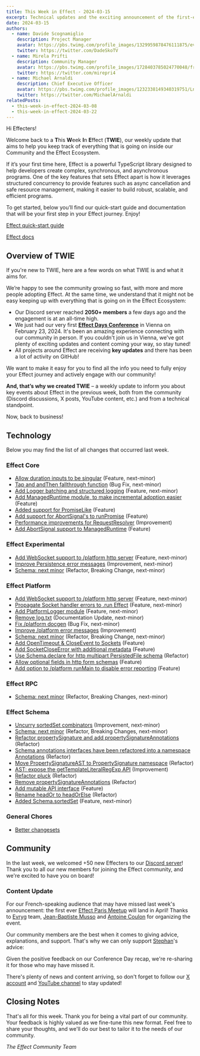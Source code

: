 ```yaml
---
title: This Week in Effect - 2024-03-15
excerpt: Technical updates and the exciting announcement of the first-ever Effect Paris meetup in April!
date: 2024-03-15
authors:
  - name: Davide Scognamiglio
    description: Project Manager
    avatar: https://pbs.twimg.com/profile_images/1329959878476111875/evHG8VX6_400x400.jpg
    twitter: https://twitter.com/DadeSkoTV
  - name: Mirela Prifti
    description: Community Manager
    avatar: https://pbs.twimg.com/profile_images/1728403785024770048/frKphayT_400x400.jpg
    twitter: https://twitter.com/mirepri4
  - name: Michael Arnaldi
    description: Chief Executive Officer
    avatar: https://pbs.twimg.com/profile_images/1232338149340319751/Ln9nNWyk_400x400.jpg
    twitter: https://twitter.com/MichaelArnaldi
relatedPosts:
  - this-week-in-effect-2024-03-08
  - this-week-in-effect-2024-03-22
---
```


Hi Effecters! 

Welcome back to a **T**his **W**eek **I**n **E**ffect (**TWIE**), our weekly update that aims to help you keep track of everything that is going on inside our Community and the Effect Ecosystem.

If it’s your first time here, Effect is a powerful TypeScript library designed to help developers create complex, synchronous, and asynchronous programs. One of the key features that sets Effect apart is how it leverages structured concurrency to provide features such as async cancellation and safe resource management, making it easier to build robust, scalable, and efficient programs.

To get started, below you’ll find our quick-start guide and documentation that will be your first step in your Effect journey. Enjoy!

[Effect quick-start guide](/docs/quickstart)

[Effect docs](/docs/introduction)

## Overview of TWIE

If you're new to TWIE, here are a few words on what TWIE is and what it aims for.

We’re happy to see the community growing so fast, with more and more people adopting Effect. At the same time, we understand that it might not be easy keeping up with everything that is going on in the Effect Ecosystem:

- Our Discord server reached **2050+ members** a few days ago and the engagement is at an all-time high.
- We just had our very first **[Effect Days Conference](/events/effect-days)** in Vienna on February 23, 2024. It's been an amazing experience connecting with our community in person. If you couldn't join us in Vienna, we've got plenty of exciting updates and content coming your way, so stay tuned!
- All projects around Effect are receiving **key updates** and there has been a lot of activity on GitHub!

We want to make it easy for you to find all the info you need to fully enjoy your Effect journey and actively engage with our community!

**And, that’s why we created TWIE** – a weekly update to inform you about key events about Effect in the previous week, both from the community (Discord discussions, X posts, YouTube content, etc.) and from a technical standpoint.

Now, back to business!

## Technology

Below you may find the list of all changes that occurred last week.

### Effect Core
+ [Allow duration inputs to be singular](https://github.com/Effect-TS/effect/pull/2263) (Feature, next-minor)
+ [Tap and andThen fallthrough function](https://github.com/Effect-TS/effect/pull/2264) (Bug Fix, next-minor)
+ [Add Logger batching and structured logging](https://github.com/Effect-TS/effect/pull/2270) (Feature, next-minor)
+ [Add ManagedRuntime module, to make incremental adoption easier](https://github.com/Effect-TS/effect/pull/2211) (Feature)
+ [Added support for PromiseLike](https://github.com/Effect-TS/effect/pull/2280) (Feature)
+ [Add support for AbortSignal's to runPromise](https://github.com/Effect-TS/effect/pull/2285) (Feature)
+ [Performance improvements for RequestResolver](https://github.com/Effect-TS/effect/pull/2288) (Improvement)
+ [Add AbortSignal support to ManagedRuntime](https://github.com/Effect-TS/effect/pull/2293) (Feature)

### Effect Experimental
+ [Add WebSocket support to /platform http server](https://github.com/Effect-TS/effect/pull/2261) (Feature, next-minor)
+ [Improve Persistence error messages](https://github.com/Effect-TS/effect/pull/2274) (Improvement, next-minor)
+ [Schema: next minor](https://github.com/Effect-TS/effect/pull/2172) (Refactor, Breaking Change, next-minor)

### Effect Platform
+ [Add WebSocket support to /platform http server](https://github.com/Effect-TS/effect/pull/2261) (Feature, next-minor)
+ [Propagate Socket handler errors to .run Effect](https://github.com/Effect-TS/effect/pull/2267) (Feature, next-minor)
+ [Add PlatformLogger module](https://github.com/Effect-TS/effect/pull/2269) (Feature, next-minor)
+ [Remove log.txt](https://github.com/Effect-TS/effect/pull/2272) (Documentation Update, next-minor)
+ [Fix /platform docgen](https://github.com/Effect-TS/effect/pull/2272) (Bug Fix, next-minor)
+ [Improve /platform error messages](https://github.com/Effect-TS/effect/pull/2276) (Improvement)
+ [Schema: next minor](https://github.com/Effect-TS/effect/pull/2172) (Refactor, Breaking Change, next-minor)
+ [Add OpenTimeout & CloseEvent to Sockets](https://github.com/Effect-TS/effect/pull/2281) (Feature)
+ [Add SocketCloseError with additional metadata](https://github.com/Effect-TS/effect/pull/2283) (Feature)
+ [Use Schema.declare for http multipart PersistedFile schema](https://github.com/Effect-TS/effect/pull/2284) (Refactor)
+ [Allow optional fields in http form schemas](https://github.com/Effect-TS/effect/pull/2286) (Feature)
+ [Add option to /platform runMain to disable error reporting](https://github.com/Effect-TS/effect/pull/2287) (Feature)

### Effect RPC
+ [Schema: next minor](https://github.com/Effect-TS/effect/pull/2172) (Refactor, Breaking Changes, next-minor)

### Effect Schema
+ [Uncurry sortedSet combinators](https://github.com/Effect-TS/effect/pull/2265) (Improvement, next-minor)
+ [Schema: next minor](https://github.com/Effect-TS/effect/pull/2172) (Refactor, Breaking Changes, next-minor)
+ [Refactor propertySignature and add propertySignatureAnnotations](https://github.com/Effect-TS/effect/pull/2282) (Refactor)
+ [Schema annotations interfaces have been refactored into a namespace Annotations](https://github.com/Effect-TS/effect/pull/2289) (Refactor)
+ [Move PropertySignatureAST to PropertySignature namespace](https://github.com/Effect-TS/effect/pull/2291) (Refactor)
+ [AST: expose the getTemplateLiteralRegExp API](https://github.com/Effect-TS/effect/pull/2292) (Improvement)
+ [Refactor pluck](https://github.com/Effect-TS/effect/pull/2294) (Refactor)
+ [Remove propertySignatureAnnotations](https://github.com/Effect-TS/effect/pull/2295) (Refactor)
+ [Add mutable API interface](https://github.com/Effect-TS/effect/pull/2297) (Feature)
+ [Rename headOr to headOrElse](https://github.com/Effect-TS/effect/pull/2298) (Refactor)
+ [Added Schema.sortedSet](https://github.com/Effect-TS/effect/pull/2241) (Feature, next-minor)

### General Chores
+ [Better changesets](https://github.com/Effect-TS/effect/pull/2279)


## Community

In the last week, we welcomed +50 new Effecters to our [Discord server](https://discord.gg/effect-ts)! Thank you to all our new members for joining the Effect community, and we're excited to have you on board!

### Content Update

For our French-speaking audience that may have missed last week's announcement: the first ever [Effect Paris Meetup](https://www.meetup.com/fr-FR/effect-paris/) will land in April! Thanks to [Evryg](https://www.evryg.com) team, [Jean-Baptiste Musso](https://twitter.com/jbmusso) and [Antoine Coulon](https://twitter.com/c9antoine) for organizing the event.
<Tweet id="1764621821184262629" />

Our community members are the best when it comes to giving advice, explanations, and support. That's why we can only support [Stephan](https://twitter.com/stephaneledorze)'s advice:

<Tweet id="1766121534744125869" />

Given the positive feedback on our Conference Day recap, we're re-sharing it for those who may have missed it. 

<YouTube url="https://www.youtube.com/embed/CfbR-1XRlTA?si=hCRw4ORgro9w2wd1" />

There's plenty of news and content arriving, so don't forget to follow our [X account](https://twitter.com/EffectTS_) and [YouTube channel](https://www.youtube.com/@effect-ts) to stay updated!

## Closing Notes

That's all for this week. Thank you for being a vital part of our community. Your feedback is highly valued as we fine-tune this new format. Feel free to share your thoughts, and we'll do our best to tailor it to the needs of our community.

_The Effect Community Team_
